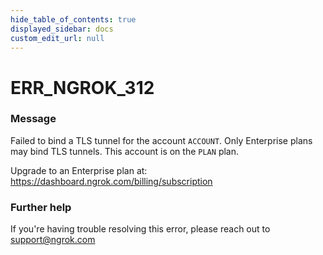 ```yaml
---
hide_table_of_contents: true
displayed_sidebar: docs
custom_edit_url: null
---
```



# ERR_NGROK_312

### Message
Failed to bind a TLS tunnel for the account `ACCOUNT`.
Only Enterprise plans may bind TLS tunnels.
This account is on the `PLAN` plan.

Upgrade to an Enterprise plan at: https://dashboard.ngrok.com/billing/subscription

### Further help
If you're having trouble resolving this error, please reach out to [support@ngrok.com](mailto:support@ngrok.com?subject=Help%20with%20ERR_NGROK_312)


<ErrorDetails error='err_ngrok_312' />
